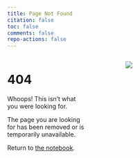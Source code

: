 ```yaml
---
title: Page Not Found
citation: false
toc: false
comments: false
repo-actions: false
---
```


::: columns
::: {.column width="40%"}
# 404

Whoops! This isn't what you were looking for.

The page you are looking for has been removed or is temporarily unavailable.

Return to [the notebook](notebook/index.html).
:::

::: {.column width="10%"}
<!-- empty column to create gap -->
:::

::: {.column width="50%"}
![](/imgs/pexels-faizal-ortho-5036051.jpg){fig-alt="A photo of an abandoned and derelict house in the middle of a field."}
:::
:::
